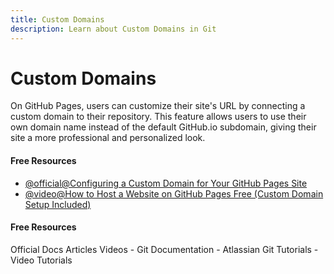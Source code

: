 ```yaml
---
title: Custom Domains
description: Learn about Custom Domains in Git
---
```


# Custom Domains

On GitHub Pages, users can customize their site's URL by connecting a custom domain to their repository. This feature allows users to use their own domain name instead of the default GitHub.io subdomain, giving their site a more professional and personalized look.

#### Free Resources

- [@official@Configuring a Custom Domain for Your GitHub Pages Site](https://docs.github.com/en/pages/configuring-a-custom-domain-for-your-github-pages-site)
- [@video@How to Host a Website on GitHub Pages Free (Custom Domain Setup Included)](https://www.youtube.com/watch?v=e5AwNU3Y2es&t=156s)

#### Free Resources

<Tabs defaultValue="official">
<TabsList>
<TabsTrigger value="official">Official Docs</TabsTrigger>
<TabsTrigger value="article">Articles</TabsTrigger>
<TabsTrigger value="video">Videos</TabsTrigger>
</TabsList>

<TabsContent value="official">
- <Link href="https://git-scm.com/docs">Git Documentation</Link>
</TabsContent>
<TabsContent value="article">
- <Link href="https://www.atlassian.com/git/tutorials">Atlassian Git Tutorials</Link>
</TabsContent>
<TabsContent value="video">
- <Link href="https://www.youtube.com/results?search_query=git+custom-domains+tutorial">Video Tutorials</Link>
</TabsContent>
</Tabs>
